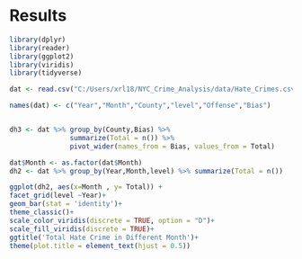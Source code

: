 # Results
```r
library(dplyr)
library(reader)
library(ggplot2)
library(viridis)
library(tidyverse)
```

```r
dat <- read.csv("C:/Users/xrl18/NYC_Crime_Analysis/data/Hate_Crimes.csv")

names(dat) <- c("Year","Month","County","level","Offense","Bias")


dh3 <- dat %>% group_by(County,Bias) %>% 
               summarize(Total = n()) %>%
               pivot_wider(names_from = Bias, values_from = Total)

dat$Month <- as.factor(dat$Month)
dh2 <- dat %>% group_by(Year,Month,level) %>% summarize(Total = n())
```

```r
ggplot(dh2, aes(x=Month , y= Total)) +
facet_grid(level ~Year)+
geom_bar(stat = 'identity')+
theme_classic()+
scale_color_viridis(discrete = TRUE, option = "D")+
scale_fill_viridis(discrete = TRUE)+
ggtitle('Total Hate Crime in Different Month')+
theme(plot.title = element_text(hjust = 0.5))

```